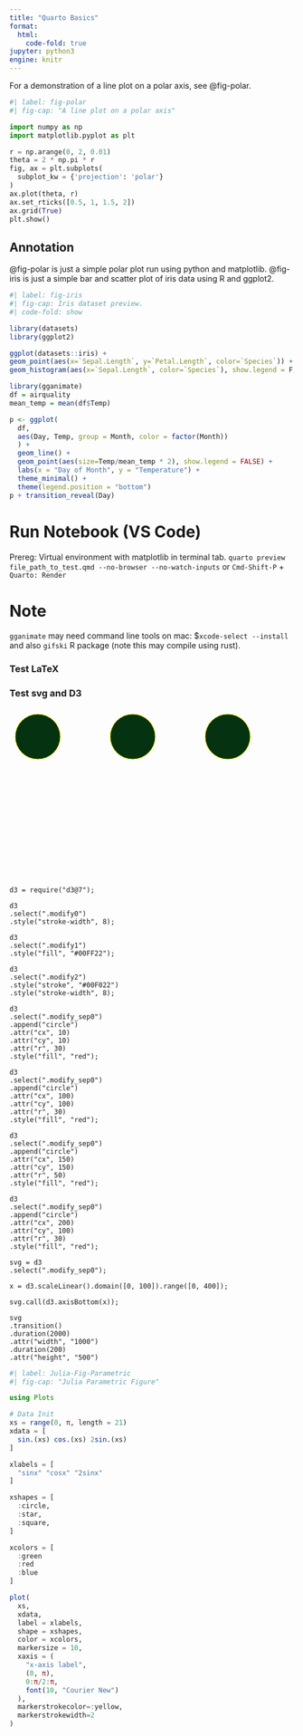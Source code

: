 ```yaml
---
title: "Quarto Basics"
format:
  html:
    code-fold: true
jupyter: python3
engine: knitr
---
```


For a demonstration of a line plot on a polar axis, see @fig-polar.

```python
#| label: fig-polar
#| fig-cap: "A line plot on a polar axis"

import numpy as np
import matplotlib.pyplot as plt

r = np.arange(0, 2, 0.01)
theta = 2 * np.pi * r
fig, ax = plt.subplots(
  subplot_kw = {'projection': 'polar'} 
)
ax.plot(theta, r)
ax.set_rticks([0.5, 1, 1.5, 2])
ax.grid(True)
plt.show()
```

## Annotation

@fig-polar is just a simple polar plot run using python and matplotlib.
@fig-iris is just a simple bar and scatter plot of iris data using R and ggplot2.


```r
#| label: fig-iris
#| fig-cap: Iris dataset preview.
#| code-fold: show

library(datasets)
library(ggplot2)

ggplot(datasets::iris) +
geom_point(aes(x=`Sepal.Length`, y=`Petal.Length`, color=`Species`)) +
geom_histogram(aes(x=`Sepal.Length`, color=`Species`), show.legend = F, bins=150, position='dodge')

```

```r
library(gganimate)
df = airquality
mean_temp = mean(df$Temp)

p <- ggplot(
  df,
  aes(Day, Temp, group = Month, color = factor(Month))
  ) +
  geom_line() +
  geom_point(aes(size=Temp/mean_temp * 2), show.legend = FALSE) +
  labs(x = "Day of Month", y = "Temperature") + 
  theme_minimal() +
  theme(legend.position = "bottom") 
p + transition_reveal(Day)

```

::: {layout-ncol=2}

# Run Notebook (VS Code)
Prereg: Virtual environment with matplotlib in terminal tab.
`quarto preview file_path_to_test.qmd --no-browser --no-watch-inputs`
or 
`Cmd-Shift-P` + `Quarto: Render`

# Note
`gganimate` may need command line tools on mac: $`xcode-select --install` and also `gifski` R package (note this may compile using rust).  
 
:::

### Test LaTeX

\begin{align}

\tan{a} &= \frac{\sin{a}}{\cos{a}} \\

\left(\iint_{0}^{n} f(x)f(t)\,dx\,dt \right) &= g(x)

\end{align}

### Test svg and D3 

<div style="display: flex; justify-content: space-between;">
<svg>
<circle class="modify0" style="fill: #053210" stroke="yellow" cx=50 cy=50 r=40></circle>
</svg>

<svg>
<circle class="modify1" style="fill: #053210" stroke="yellow" cx=50 cy=50 r=40></circle>
</svg>

<svg>
<circle class="modify2" style="fill: #053210" stroke="yellow" cx=50 cy=50 r=40></circle>
</svg>
</div>

<svg class="modify_sep0">
</svg>

```ojs
d3 = require("d3@7");

d3
.select(".modify0")
.style("stroke-width", 8);

d3
.select(".modify1")
.style("fill", "#00FF22");

d3
.select(".modify2")
.style("stroke", "#00F022")
.style("stroke-width", 8);

```

```ojs
d3
.select(".modify_sep0")
.append("circle")
.attr("cx", 10)
.attr("cy", 10)
.attr("r", 30)
.style("fill", "red");

d3
.select(".modify_sep0")
.append("circle")
.attr("cx", 100)
.attr("cy", 100)
.attr("r", 30)
.style("fill", "red");

d3
.select(".modify_sep0")
.append("circle")
.attr("cx", 150)
.attr("cy", 150)
.attr("r", 50)
.style("fill", "red");

d3
.select(".modify_sep0")
.append("circle")
.attr("cx", 200)
.attr("cy", 100)
.attr("r", 30)
.style("fill", "red");
```

```ojs
svg = d3
.select(".modify_sep0");

x = d3.scaleLinear().domain([0, 100]).range([0, 400]);

svg.call(d3.axisBottom(x));

svg
.transition()
.duration(2000)
.attr("width", "1000")
.duration(200)
.attr("height", "500")

```


```julia
#| label: Julia-Fig-Parametric
#| fig-cap: "Julia Parametric Figure"

using Plots

# Data Init
xs = range(0, π, length = 21)
xdata = [
  sin.(xs) cos.(xs) 2sin.(xs)
]

xlabels = [
  "sinx" "cosx" "2sinx"
]

xshapes = [
  :circle,
  :star,
  :square,
]

xcolors = [
  :green
  :red
  :blue
]

plot(
  xs,
  xdata,
  label = xlabels,
  shape = xshapes,
  color = xcolors,
  markersize = 10,
  xaxis = (
    "x-axis label",
    (0, π),
    0:π/2:π,
    font(10, "Courier New")
  ),
  markerstrokecolor=:yellow,
  markerstrokewidth=2
)
```